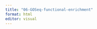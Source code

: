 ```yaml
---
title: "06-GOSeq-functional-enrichment"
format: html
editor: visual
---
```


```{}
```

```{}
```

```{}
```
